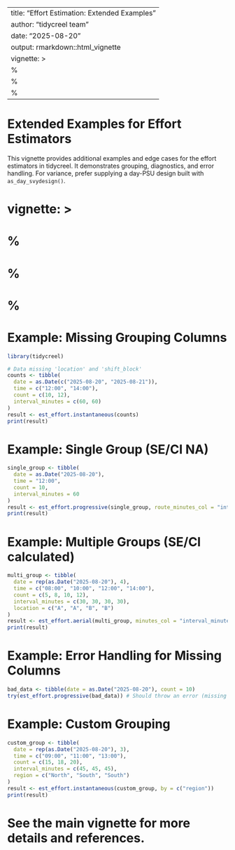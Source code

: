 
---
title: "Effort Estimation: Extended Examples"
author: "tidycreel team"
date: "2025-08-20"
output: rmarkdown::html_vignette
vignette: >
  %\VignetteIndexEntry{Effort Estimation: Extended Examples}
  %\VignetteEngine{knitr::rmarkdown}
  %\VignetteEncoding{UTF-8}
---
# Extended Examples for Effort Estimators

This vignette provides additional examples and edge cases for the effort estimators in tidycreel. It demonstrates grouping, diagnostics, and error handling. For variance, prefer supplying a day-PSU design built with `as_day_svydesign()`.

# vignette: >
#   %\VignetteIndexEntry{Effort Estimation: Extended Examples}
#   %\VignetteEngine{knitr::rmarkdown}
#   %\VignetteEncoding{UTF-8}
# Example: Missing Grouping Columns

```r
library(tidycreel)

# Data missing 'location' and 'shift_block'
counts <- tibble(
  date = as.Date(c("2025-08-20", "2025-08-21")),
  time = c("12:00", "14:00"),
  count = c(10, 12),
  interval_minutes = c(60, 60)
)
result <- est_effort.instantaneous(counts)
print(result)
```

# Example: Single Group (SE/CI NA)

```r
single_group <- tibble(
  date = as.Date("2025-08-20"),
  time = "12:00",
  count = 10,
  interval_minutes = 60
)
result <- est_effort.progressive(single_group, route_minutes_col = "interval_minutes")
print(result)
```

# Example: Multiple Groups (SE/CI calculated)

```r
multi_group <- tibble(
  date = rep(as.Date("2025-08-20"), 4),
  time = c("08:00", "10:00", "12:00", "14:00"),
  count = c(5, 8, 10, 12),
  interval_minutes = c(30, 30, 30, 30),
  location = c("A", "A", "B", "B")
)
result <- est_effort.aerial(multi_group, minutes_col = "interval_minutes")
print(result)
```

# Example: Error Handling for Missing Columns

```r
bad_data <- tibble(date = as.Date("2025-08-20"), count = 10)
try(est_effort.progressive(bad_data)) # Should throw an error (missing route_minutes)
```

# Example: Custom Grouping

```r
custom_group <- tibble(
  date = rep(as.Date("2025-08-20"), 3),
  time = c("09:00", "11:00", "13:00"),
  count = c(15, 18, 20),
  interval_minutes = c(45, 45, 45),
  region = c("North", "South", "South")
)
result <- est_effort.instantaneous(custom_group, by = c("region"))
print(result)
```

# See the main vignette for more details and references.
